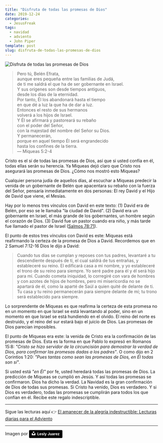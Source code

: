 ```yaml
---
title: "Disfruta de todas las promesas de Dios"
date: 2019-12-24
categories:
  - JesusFreak
tags:
  - navidad
  - adviento
  - John Piper
template: post
slug: disfruta-de-todas-las-promesas-de-dios
---
```


![Disfruta de todas las promesas de Dios](https://i.imgur.com/pAywaPH.jpg)

> Pero tú, Belén Efrata,<br />
> aunque eres pequeña entre las familias de Judá,<br />
> de ti me saldrá el que ha de ser gobernante en Israel.<br />
> Y sus orígenes son desde tiempos antiguos,<br />
> desde los días de la eternidad.<br />
> Por tanto, Él los abandonará hasta el tiempo<br />
> en que dé a luz la que ha de dar a luz.<br />
> Entonces el resto de sus hermanos<br />
> volverá a los hijos de Israel.<br />
> Y Él se afirmará y pastoreará su rebaño<br />
> con el poder del Señor,<br />
> con la majestad del nombre del Señor su Dios.<br />
> Y permanecerán,<br />
> porque en aquel tiempo Él será engrandecido<br />
> hasta los confines de la tierra. <br />— Miqueas 5:2-4

Cristo es el sí de todas las promesas de Dios, así que si usted confía en él, todas ellas serán su herencia. Ya Miqueas dejó claro que Cristo nos asegurará las promesas de Dios. ¿Cómo nos mostró esto Miqueas?

Cualquier persona judía de aquellos días, al escuchar a Miqueas predecir la venida de un gobernante de Belén que apacentara su rebaño con la fuerza del Señor, pensaría inmediatamente en dos personas: El rey David y el Hijo de David que viene, el Mesías.

Hay por lo menos tres vínculos con David en este texto: (1) David era de Belén, por eso se le llamaba "la ciudad de David". (2) David era un gobernante en Israel, el más grande de los gobernantes, un hombre según el corazón de Dios. (3) David fue un pastor cuando era niño, y más tarde fue llamado el pastor de Israel ([Salmos 78:71](https://www.biblegateway.com/passage/?search=Salmos+78%3A71&version=LBLA)).

El punto de estos tres vínculos con David es este: Miqueas está reafirmando la certeza de la promesa de Dios a David. Recordemos que en 2 Samuel 7:12-16 Dios le dijo a David:

> Cuando tus días se cumplan y reposes con tus padres, levantaré a tu descendiente después de ti, el cual saldrá de tus entrañas, y estableceré su reino. El edificará casa a mi nombre, y yo estableceré el trono de su reino para siempre. Yo seré padre para él y él será hijo para mí. Cuando cometa iniquidad, lo corregiré con vara de hombres y con azotes de hijos de hombres, pero mi misericordia no se apartará de él, como la aparté de Saúl a quien quité de delante de ti. Tu casa y tu reino permanecerán para siempre delante de mí; tu trono será establecido para siempre.

Lo sorprendente de Miqueas es que reafirma la certeza de esta promesa no en un momento en que Israel se está levantando al poder, sino en un momento en que Israel se está hundiendo en el olvido. El reino del norte es destruido, y el reino del sur estará bajo el juicio de Dios. Las promesas de Dios parecían imposibles.

El punto de Miqueas era este: la venida de Cristo era la confirmación de las promesas de Dios. Esta es la forma en que Pablo lo expresó en Romanos 15:8: _"Cristo se hizo servidor de la circuncisión para demostrar la verdad de Dios, para confirmar las promesas dadas a los padres"_. O como dijo en 2 Corintios 1:20: _"Pues tantas como sean las promesas de Dios, en Él todas son sí"_.

Si usted está _"en Él"_ por fe, usted heredará todas las promesas de Dios. La predicción de Miqueas se cumplió en Jesús. Y así todas las promesas se confirmaron. Dios ha dicho la verdad. La Navidad es la gran confirmación de Dios de todas sus promesas. Si Cristo ha venido, Dios es verdadero. Y si Dios es verdadero, todas las promesas se cumplirán para todos los que confían en él. Recibe este regalo indescriptible.

---

Sigue las lecturas aquí 👉 [El amanecer de la alegría indestructible: Lecturas diarias para el Adviento](/el-amanecer-de-una-alegria-indestructible)

---

Imagen por <a style="background-color:black;color:white;text-decoration:none;padding:4px 6px;font-family:-apple-system, BlinkMacSystemFont, &quot;San Francisco&quot;, &quot;Helvetica Neue&quot;, Helvetica, Ubuntu, Roboto, Noto, &quot;Segoe UI&quot;, Arial, sans-serif;font-size:12px;font-weight:bold;line-height:1.2;display:inline-block;border-radius:3px" href="https://unsplash.com/@jblesly?utm_medium=referral&amp;utm_campaign=photographer-credit&amp;utm_content=creditBadge" target="_blank" rel="noopener noreferrer" title="Download free do whatever you want high-resolution photos from Lesly Juarez"><span style="display:inline-block;padding:2px 3px"><svg xmlns="http://www.w3.org/2000/svg" style="height:12px;width:auto;position:relative;vertical-align:middle;top:-2px;fill:white" viewBox="0 0 32 32"><title>unsplash-logo</title><path d="M10 9V0h12v9H10zm12 5h10v18H0V14h10v9h12v-9z"></path></svg></span><span style="display:inline-block;padding:2px 3px">Lesly Juarez</span></a>
